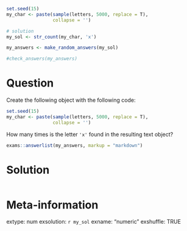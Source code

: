 ```r
set.seed(15)
my_char <- paste(sample(letters, 5000, replace = T), 
                 collapse = '')

# solution
my_sol <- str_count(my_char, 'x')
```

```r
my_answers <- make_random_answers(my_sol)

#check_answers(my_answers)
```


Question
========

Create the following object with the following code:

```r
set.seed(15)
my_char <- paste(sample(letters, 5000, replace = T), 
                 collapse = '')
```

How many times is the letter `'x'` found in the resulting text object?


```r
exams::answerlist(my_answers, markup = "markdown")
```

Solution
================

```r
```


Meta-information
================
extype: num
exsolution: `r my_sol`
exname: "numeric "
exshuffle: TRUE

